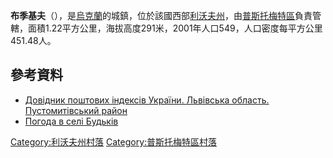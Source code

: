 {{coord|49|40|58|N|24|10|54|E|scale:100000|display=title}}

'''布季基夫'''（{{lang-uk|Будьків}}），是[[烏克蘭|烏克蘭]]的城鎮，位於該國西部[[利沃夫州|利沃夫州]]，由[[普斯托梅特區|普斯托梅特區]]負責管轄，面積1.22平方公里，海拔高度291米，2001年人口549，人口密度每平方公里451.48人。

==參考資料==
*[http://www.uaidx.com/13/298/index Довідник поштових індексів України. Львівська область. Пустомитівський район] {{Wayback|url=http://www.uaidx.com/13/298/index |date=20161011013019 }}
* [http://weather.in.ua/ua/l'vovskaja/2227 Погода в селі Будьків] {{Wayback|url=http://weather.in.ua/ua/l'vovskaja/2227 |date=20200918145800 }}

[[Category:利沃夫州村落|Category:利沃夫州村落]]
[[Category:普斯托梅特區村落|Category:普斯托梅特區村落]]


{{Lviv-geo-stub}}